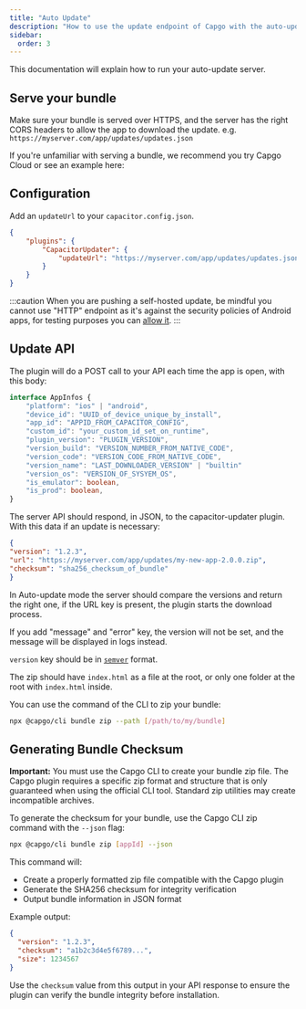 ```yaml
---
title: "Auto Update"
description: "How to use the update endpoint of Capgo with the auto-update plugin in self-hosted mode, what they are used for and what to expect"
sidebar:
  order: 3
---
```



This documentation will explain how to run your auto-update server.

## Serve your bundle
Make sure your bundle is served over HTTPS, and the server has the right CORS headers to allow the app to download the update.
e.g. ```https://myserver.com/app/updates/updates.json```


If you're unfamiliar with serving a bundle, we recommend you try Capgo Cloud or see an example here:
<LinkCard
	title="Serving a Bundle"
	href="/docs/self-hosted/auto-update/update-endpoint"
/>

## Configuration
Add an ``updateUrl`` to your ``capacitor.config.json``.

```json
{
	"plugins": {
		"CapacitorUpdater": {
			"updateUrl": "https://myserver.com/app/updates/updates.json",
		}
	}
}
```
:::caution
When you are pushing a self-hosted update, be mindful you cannot use "HTTP" endpoint as it's against the security policies of Android apps, for testing purposes you can [allow it](https://stackoverflow.com/questions/45940861/android-8-cleartext-http-traffic-not-permitted).
:::

## Update API

The plugin will do a POST call to your API each time the app is open, with this body:

```typescript
interface AppInfos {
    "platform": "ios" | "android",
    "device_id": "UUID_of_device_unique_by_install",
    "app_id": "APPID_FROM_CAPACITOR_CONFIG",
    "custom_id": "your_custom_id_set_on_runtime",
    "plugin_version": "PLUGIN_VERSION",
    "version_build": "VERSION_NUMBER_FROM_NATIVE_CODE",
    "version_code": "VERSION_CODE_FROM_NATIVE_CODE",
    "version_name": "LAST_DOWNLOADER_VERSION" | "builtin"
    "version_os": "VERSION_OF_SYSYEM_OS",
    "is_emulator": boolean,
    "is_prod": boolean,
}
```

The server API should respond, in JSON, to the capacitor-updater plugin. With this data if an update is necessary:

```json
{
"version": "1.2.3",
"url": "https://myserver.com/app/updates/my-new-app-2.0.0.zip",
"checksum": "sha256_checksum_of_bundle"
}
```

In Auto-update mode the server should compare the versions and return the right one, if the URL key is present, the plugin starts the download process.

If you add "message" and "error" key, the version will not be set, and the message will be displayed in logs instead.

`version` key should be in [`semver`](https://semver.org/) format.

The zip should have `index.html` as a file at the root, or only one folder at the root with `index.html` inside.


You can use the command of the CLI to zip your bundle:

```bash title="Create a bundle with your files to serve from your server"
npx @capgo/cli bundle zip --path [/path/to/my/bundle]
```

## Generating Bundle Checksum

**Important:** You must use the Capgo CLI to create your bundle zip file. The Capgo plugin requires a specific zip format and structure that is only guaranteed when using the official CLI tool. Standard zip utilities may create incompatible archives.

To generate the checksum for your bundle, use the Capgo CLI zip command with the `--json` flag:

```bash title="Create bundle with checksum information"
npx @capgo/cli bundle zip [appId] --json
```

This command will:
- Create a properly formatted zip file compatible with the Capgo plugin
- Generate the SHA256 checksum for integrity verification
- Output bundle information in JSON format

Example output:
```json
{
  "version": "1.2.3",
  "checksum": "a1b2c3d4e5f6789...",
  "size": 1234567
}
```

Use the `checksum` value from this output in your API response to ensure the plugin can verify the bundle integrity before installation.
